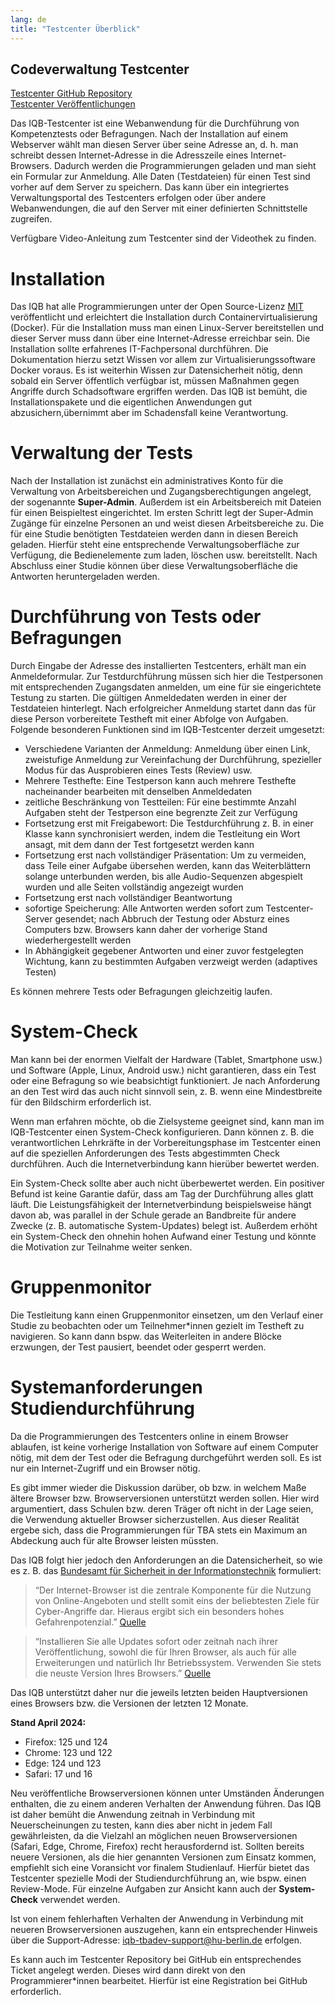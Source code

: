```yaml
---
lang: de
title: "Testcenter Überblick"
---
```


::: {.callout-tip appearance="minimal"}
## Codeverwaltung Testcenter

[Testcenter GitHub Repository](https://github.com/iqb-berlin/testcenter)<br>
[Testcenter Veröffentlichungen](https://github.com/iqb-berlin/testcenter/releases)
:::

Das IQB-Testcenter ist eine Webanwendung für die Durchführung von Kompetenztests oder Befragungen. 
Nach der Installation auf einem Webserver wählt man diesen Server über seine Adresse an, d. h. man schreibt 
dessen Internet-Adresse in die Adresszeile eines Internet-Browsers. Dadurch werden die Programmierungen geladen 
und man sieht ein Formular zur Anmeldung. Alle Daten (Testdateien) für einen Test sind vorher auf dem Server zu speichern. 
Das kann über ein integriertes Verwaltungsportal des Testcenters erfolgen oder über andere Webanwendungen, die auf den Server mit einer definierten Schnittstelle zugreifen.

::: {.callout-note}
Verfügbare Video-Anleitung zum Testcenter sind der Videothek zu finden.
:::

# Installation

Das IQB hat alle Programmierungen unter der Open Source-Lizenz [MIT](https://opensource.org/licenses/MIT) veröffentlicht und erleichtert die Installation durch Containervirtualisierung (Docker). Für die Installation muss man einen Linux-Server bereitstellen und dieser Server muss dann über eine Internet-Adresse erreichbar sein. Die Installation sollte erfahrenes IT-Fachpersonal durchführen. Die Dokumentation hierzu setzt Wissen vor allem zur Virtualisierungssoftware Docker voraus. Es ist weiterhin Wissen zur Datensicherheit nötig, denn sobald ein Server öffentlich verfügbar ist, müssen Maßnahmen gegen Angriffe durch Schadsoftware ergriffen werden. Das IQB ist bemüht, die Installationspakete und die eigentlichen Anwendungen gut abzusichern,übernimmt aber im Schadensfall keine Verantwortung.

# Verwaltung der Tests

Nach der Installation ist zunächst ein administratives Konto für die Verwaltung von Arbeitsbereichen und Zugangsberechtigungen angelegt, der sogenannte **Super-Admin**. Außerdem ist ein Arbeitsbereich mit Dateien für einen Beispieltest eingerichtet. Im ersten Schritt legt der Super-Admin Zugänge für einzelne Personen an und weist diesen Arbeitsbereiche zu. Die für eine Studie benötigten Testdateien werden dann in diesen Bereich geladen. Hierfür steht eine entsprechende Verwaltungsoberfläche zur Verfügung, die Bedienelemente zum laden, löschen usw. bereitstellt. Nach Abschluss einer Studie können über diese Verwaltungsoberfläche die Antworten heruntergeladen werden.

# Durchführung von Tests oder Befragungen

Durch Eingabe der Adresse des installierten Testcenters, erhält man ein Anmeldeformular. Zur Testdurchführung müssen sich hier die Testpersonen mit entsprechenden Zugangsdaten anmelden, um eine für sie eingerichtete Testung zu starten. Die gültigen Anmeldedaten werden in einer der Testdateien hinterlegt. Nach erfolgreicher Anmeldung startet dann das für diese Person vorbereitete Testheft mit einer Abfolge von Aufgaben. Folgende besonderen Funktionen sind im IQB-Testcenter derzeit umgesetzt:

* Verschiedene Varianten der Anmeldung: Anmeldung über einen Link, zweistufige Anmeldung zur Vereinfachung der Durchführung, 
spezieller Modus für das Ausprobieren eines Tests (Review) usw.
* Mehrere Testhefte: Eine Testperson kann auch mehrere Testhefte nacheinander bearbeiten mit denselben Anmeldedaten
* zeitliche Beschränkung von Testteilen: Für eine bestimmte Anzahl Aufgaben steht der Testperson eine begrenzte Zeit zur Verfügung
* Fortsetzung erst mit Freigabewort: Die Testdurchführung z. B. in einer Klasse kann synchronisiert werden, indem die Testleitung 
ein Wort ansagt, mit dem dann der Test fortgesetzt werden kann
* Fortsetzung erst nach vollständiger Präsentation: Um zu vermeiden, dass Teile einer Aufgabe übersehen werden, 
kann das Weiterblättern solange unterbunden werden, bis alle Audio-Sequenzen abgespielt wurden und alle Seiten vollständig angezeigt wurden
* Fortsetzung erst nach vollständiger Beantwortung
* sofortige Speicherung: Alle Antworten werden sofort zum Testcenter-Server gesendet; 
nach Abbruch der Testung oder Absturz eines Computers bzw. Browsers kann daher der vorherige Stand wiederhergestellt werden
* In Abhängigkeit gegebener Antworten und einer zuvor festgelegten Wichtung, kann zu bestimmten Aufgaben verzweigt werden (adaptives Testen)

Es können mehrere Tests oder Befragungen gleichzeitig laufen.

# System-Check

Man kann bei der enormen Vielfalt der Hardware (Tablet, Smartphone usw.) und Software (Apple, Linux, Android usw.) nicht garantieren, dass ein Test oder eine Befragung so wie beabsichtigt funktioniert. Je nach Anforderung an den Test wird das auch nicht sinnvoll sein, z. B. wenn eine Mindestbreite für den Bildschirm erforderlich ist.

Wenn man erfahren möchte, ob die Zielsysteme geeignet sind, kann man im IQB-Testcenter einen System-Check konfigurieren. 
Dann können z. B. die verantwortlichen Lehrkräfte in der Vorbereitungsphase im Testcenter einen auf die speziellen Anforderungen des 
Tests abgestimmten Check durchführen. Auch die Internetverbindung kann hierüber bewertet werden.

Ein System-Check sollte aber auch nicht überbewertet werden. Ein positiver Befund ist keine Garantie dafür, dass am Tag der Durchführung alles glatt läuft. Die Leistungsfähigkeit der Internetverbindung beispielsweise hängt davon ab, was parallel in der Schule gerade an Bandbreite für andere Zwecke (z. B. automatische System-Updates) belegt ist. Außerdem erhöht ein System-Check den ohnehin hohen Aufwand einer Testung und könnte die Motivation zur Teilnahme weiter senken.

# Gruppenmonitor

Die Testleitung kann einen Gruppenmonitor einsetzen, um den Verlauf einer Studie zu beobachten oder um Teilnehmer\*innen gezielt im Testheft zu navigieren. So kann dann bspw. das Weiterleiten in andere Blöcke erzwungen, der Test pausiert, beendet oder gesperrt werden.

# Systemanforderungen Studiendurchführung

Da die Programmierungen des Testcenters online in einem Browser ablaufen, ist keine vorherige Installation von Software auf einem Computer nötig, mit dem der Test oder die Befragung durchgeführt werden soll. Es ist nur ein Internet-Zugriff und ein Browser nötig.

Es gibt immer wieder die Diskussion darüber, ob bzw. in welchem Maße ältere Browser bzw. Browserversionen unterstützt werden sollen. Hier wird argumentiert, dass Schulen bzw. deren Träger oft nicht in der Lage seien, die Verwendung aktueller Browser sicherzustellen. Aus dieser Realität ergebe sich, dass die Programmierungen für TBA stets ein Maximum an Abdeckung auch für alte Browser leisten müssten.

Das IQB folgt hier jedoch den Anforderungen an die Datensicherheit, so wie es z. B. das [Bundesamt für Sicherheit in der Informationstechnik](https://www.bsi.bund.de/) formuliert:

> "Der Internet-Browser ist die zentrale Komponente für die Nutzung von Online-Angeboten und stellt somit eins der beliebtesten Ziele für Cyber-Angriffe dar. Hieraus ergibt sich ein besonders hohes Gefahrenpotenzial." [Quelle](https://www.bsi.bund.de/DE/Themen/Verbraucherinnen-und-Verbraucher/Informationen-und-Empfehlungen/Cyber-Sicherheitsempfehlungen/Updates-Browser-Open-Source-Software/Der-Browser/der-browser_node.html)

> "Installieren Sie alle Updates sofort oder zeitnah nach ihrer Veröffentlichung, sowohl die für Ihren Browser, als auch für alle Erweiterungen und natürlich Ihr Betriebssystem. Verwenden Sie stets die neuste Version Ihres Browsers." [Quelle](https://www.bsi.bund.de/DE/Themen/Verbraucherinnen-und-Verbraucher/Informationen-und-Empfehlungen/Cyber-Sicherheitsempfehlungen/Updates-Browser-Open-Source-Software/updates-browser-open-source-software_node.html)

Das IQB unterstützt daher nur die jeweils letzten beiden Hauptversionen eines Browsers bzw. die Versionen der letzten 12 Monate. 

**Stand April 2024:**

* Firefox: 125 und 124
* Chrome: 123 und 122
* Edge: 124 und 123
* Safari: 17 und 16

Neu veröffentliche Browserversionen können unter Umständen Änderungen enthalten, die zu einem anderen Verhalten der Anwendung führen. Das IQB ist daher bemüht die Anwendung zeitnah in Verbindung mit Neuerscheinungen zu testen, kann dies aber nicht in jedem Fall gewährleisten, da die Vielzahl an möglichen neuen Browserversionen (Safari, Edge, Chrome, Firefox) recht herausfordernd ist. Sollten bereits neuere Versionen, als die hier genannten Versionen zum Einsatz kommen, empfiehlt sich eine Voransicht vor finalem Studienlauf. Hierfür bietet das Testcenter spezielle Modi der Studiendurchführung an, wie bspw. einen Review-Mode. Für einzelne Aufgaben zur Ansicht kann auch der **System-Check** verwendet werden. 

Ist von einem fehlerhaften Verhalten der Anwendung in Verbindung mit neueren Browserversionen auszugehen, kann ein entsprechender Hinweis über die Support-Adresse: [iqb-tbadev-support@hu-berlin.de](mailto:iqb-tbadev-support@hu-berlin.de) erfolgen.

Es kann auch im Testcenter Repository bei GitHub ein entsprechendes Ticket angelegt werden. Dieses wird dann direkt von den Programmierer\*innen bearbeitet. Hierfür ist eine Registration bei GitHub erforderlich.
